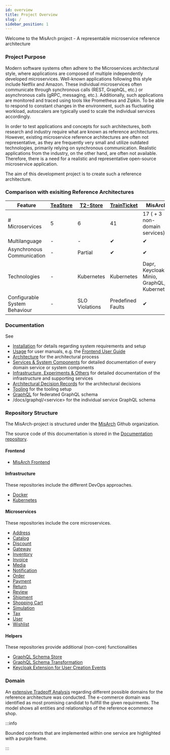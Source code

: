 ```yaml
---
id: overview
title: Project Overview
slug: /
sidebar_position: 1
---
```



Welcome to the MisArch project - A representable microservice reference architecture

### Project Purpose

Modern software systems often adhere to the Microservices architectural style, where applications are composed of multiple independently developed microservices.
Well-known applications following this style include Netflix and Amazon.
These individual microservices often communicate through synchronous calls (REST, GraphQL, etc.) or asynchronous calls (gRPC, messaging, etc.).
Additionally, such applications are monitored and traced using tools like Prometheus and Zipkin.
To be able to respond to constant changes in the environment, such as fluctuating workload, autoscalers are typically used to scale the individual services accordingly.

In order to test applications and concepts for such architectures, both research and industry require what are known as reference architectures.
However, existing microservice reference architectures are often not representative, as they are frequently very small and utilize outdated technologies, primarily relying on synchronous communication.
Realistic applications from the industry, on the other hand, are often not available.
Therefore, there is a need for a realistic and representative open-source microservice application.

The aim of this development project is to create such a reference architecture.

### Comparison with exisiting Reference Architectures

| Feature                       | [TeaStore](https://github.com/DescartesResearch/TeaStore) | [T2-Store](https://github.com/t2-project) | [TrainTicket](https://github.com/hechuan73/train_ticket) | MisArch                                    |
| ----------------------------- | --------------------------------------------------------- | ----------------------------------------- | -------------------------------------------------------- | ------------------------------------------ |
| # Microservices               | 5                                                         | 6                                         | 41                                                       | 17 ( + 3 non-domain services)              |
| Multilanguage                 | -                                                         | -                                         | ✔                                                       | ✔                                         |
| Asynchronous Communication    | -                                                         | Partial                                   | ✔                                                       | ✔                                         |
| Technologies                  | -                                                         | Kubernetes                                | Kubernetes                                               | Dapr, Keycloak, Minio, GraphQL, Kubernetes |
| Configurable System Behaviour | -                                                         | SLO Violations                            | Predefined Faults                                        | ✔                                         |

### Documentation

See

- [Installation](/docs/category/installation) for details regarding system requirements and setup
- [Usage](/docs/category/usage) for user manuals, e.g. the [Frontend User Guide](/docs/docs/user-manuals/how-to-use-frontend)
- [Architecture](/docs/category/architecture) for the architectural process
- [Services & System Components](/docs/category/domain-services--system-components) for detailed documentation of every domain service or system components
- [Infrastructure, Experiments & Others](/docs/category/infrastructure-experiments--others) for detailed documentation of the infrastructure and supporting services
- [Architectural Decision Records](/docs/category/adrs) for the architectural decisions
- [Tooling](/docs/category/tooling) for the tooling setup
- [GraphQL](/docs/graphql/schema) for federated GraphQL schema
- /docs/graphql/\<service\> for the individual service GraphQL schema

### Repository Structure

The MisArch-project is structured under the [MisArch](https://github.com/MiSArch) Github organization.

The source code of this documentation is stored in the [Documentation repository](https://github.com/MiSArch/docs).

#### Frontend

- [MisArch Frontend](https://github.com/MiSArch/frontend)

#### Infrastructure

These repositories include the different DevOps approaches.

- [Docker](https://github.com/MiSArch/infrastructure-docker)
- [Kubernetes](https://github.com/MiSArch/infrastructure-k8s)

#### Microservices

These repositories include the core microservices.

- [Address](https://github.com/MiSArch/address)
- [Catalog](https://github.com/MiSArch/catalog)
- [Discount](https://github.com/MiSArch/discount)
- [Gateway](https://github.com/MiSArch/gateway)
- [Inventory](https://github.com/MiSArch/inventory)
- [Invoice](https://github.com/MiSArch/invoice)
- [Media](https://github.com/MiSArch/media)
- [Notification](https://github.com/MiSArch/notification)
- [Order](https://github.com/MiSArch/order)
- [Payment](https://github.com/MiSArch/payment)
- [Return](https://github.com/MiSArch/return)
- [Review](https://github.com/MiSArch/review)
- [Shipment](https://github.com/MiSArch/shipment)
- [Shopping Cart](https://github.com/MiSArch/shoppingcart)
- [Simulation](https://github.com/MiSArch/simulation)
- [Tax](https://github.com/MiSArch/tax)
- [User](https://github.com/MiSArch/user)
- [Wishlist](https://github.com/MiSArch/wishlist)

#### Helpers

These repositories provide additional (non-core) functionalities

- [GraphQL Schema Store](https://github.com/MiSArch/schemas)
- [GraphQL Schema Transformation](https://github.com/MiSArch/graphql-schema-transform)
- [Keycloak Extension for User Creation Events](https://github.com/MiSArch/keycloak-user-creation-events)

### Domain

An [extensive Tradeoff Analysis](/docs/docs/dev-manuals/architecture/domain-tradeoff-analysis) regarding different possible domains for the reference architecture was conducted.
The e-commerce domain was identified as most promising candidat to fullfill the given requirments.
The model shows all entities and relationships of the reference ecommerce shop.

<CustomImage path="/renderedDiagrams/domainModelBC" width="2820.5" height="2398.5" />
:::info

Bounded contexts that are implemented within one service are highlighted with a purple frame.

:::
